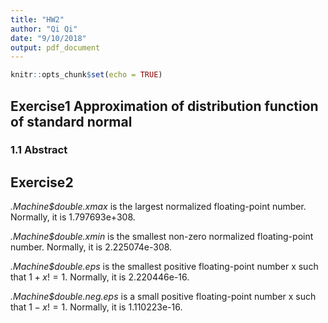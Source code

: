 ```yaml
---
title: "HW2"
author: "Qi Qi"
date: "9/10/2018"
output: pdf_document
---
```


```r
knitr::opts_chunk$set(echo = TRUE)
```
## Exercise1 Approximation of distribution function of standard normal

### 1.1 Abstract

## Exercise2 
*.Machine$double.xmax* is the largest normalized floating-point number. Normally, it is 1.797693e+308.

*.Machine$double.xmin* is the smallest non-zero normalized floating-point number. Normally, it is 2.225074e-308.

*.Machine$double.eps* is the smallest positive floating-point number x such that $1 + x != 1$. Normally, it is 2.220446e-16.

*.Machine$double.neg.eps* is a small positive floating-point number x such that $1 - x != 1$. Normally, it is 1.110223e-16.
